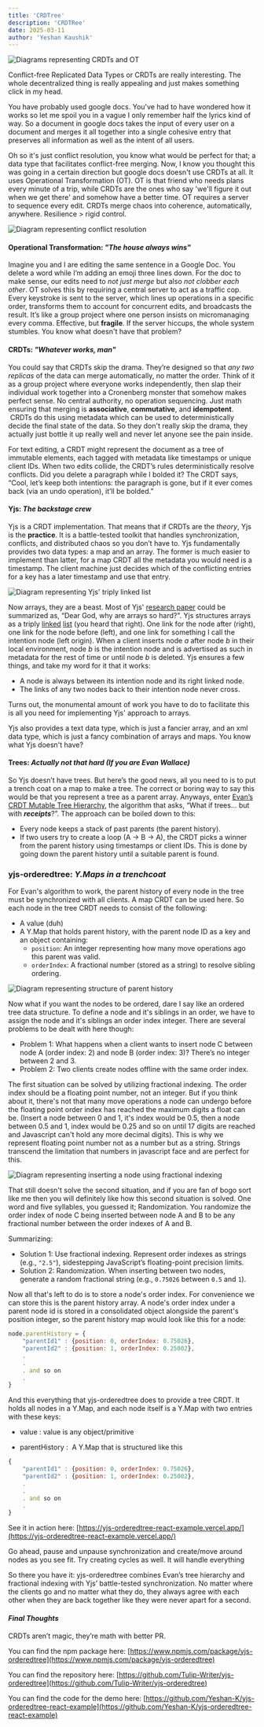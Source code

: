```yaml
---
title: 'CRDTree'
description: 'CRDTRee'
date: 2025-03-11
author: 'Yeshan Kaushik'
---
```


![Diagrams representing CRDTs and OT](CRDTsOT.png)

Conflict-free Replicated Data Types or CRDTs are really interesting. The whole decentralized thing is really appealing and just makes something click in my head.

You have probably used google docs. You've had to have wondered how it works so let me spoil you in a vague I only remember half the lyrics kind of way. So a document in google docs takes the input of every user on a document and merges it all together into a single cohesive entry that preserves all information as well as the intent of all users. 

Oh so it's just conflict resolution, you know what would be perfect for that; a data type that facilitates conflict-free merging. Now, I know you thought this was going in a certain direction but google docs doesn't use CRDTs at all. It uses Operational Transformation (OT). OT is that friend who needs plans every minute of a trip, while CRDTs are the ones who say 'we'll figure it out when we get there' and somehow have a better time. OT requires a server to sequence every edit. CRDTs merge chaos into coherence, automatically, anywhere. Resilience > rigid control.

![Diagram representing conflict resolution](beforeafter.png)

#### Operational Transformation: _"The house always wins"_

Imagine you and I are editing the same sentence in a Google Doc. You delete a word while I’m adding an emoji three lines down. For the doc to make sense, our edits need to _not just merge_ but also _not clobber each other_. OT solves this by requiring a central server to act as a traffic cop. Every keystroke is sent to the server, which lines up operations in a specific order, transforms them to account for concurrent edits, and broadcasts the result. It’s like a group project where one person insists on micromanaging every comma. Effective, but **fragile**. If the server hiccups, the whole system stumbles. You know what doesn't have that problem?

#### CRDTs: _"Whatever works, man"_

You could say that CRDTs skip the drama. They’re designed so that _any two replicas_ of the data can merge automatically, no matter the order. Think of it as a group project where everyone works independently, then slap their individual work together into a Cronenberg monster that somehow makes perfect sense. No central authority, no operation sequencing. Just math ensuring that merging is **associative**, **commutative**, and **idempotent**.  CRDTs do this using metadata which can be used to deterministically decide the final state of the data. So they don't really skip the drama, they actually just bottle it up really well and never let anyone see the pain inside.

For text editing, a CRDT might represent the document as a tree of immutable elements, each tagged with metadata like timestamps or unique client IDs. When two edits collide, the CRDT’s rules deterministically resolve conflicts. Did you delete a paragraph while I bolded it? The CRDT says, “Cool, let’s keep both intentions: the paragraph is gone, but if it ever comes back (via an undo operation), it’ll be bolded.” 

#### Yjs: _The backstage crew_

Yjs is a CRDT implementation. That means that if CRDTs are the _theory_, Yjs is the **practice**. It is a battle-tested toolkit that handles synchronization, conflicts, and distributed chaos so you don’t have to. Yjs fundamentally provides two data types: a map and an array. The former is much easier to implement than latter, for a map CRDT all the metadata you would need is a timestamp. The client machine just decides which of the conflicting entries for a key has a later timestamp and use that entry. 

![Diagram representing Yjs' triply linked list](triplylinkedlist.png)

Now arrays, they are a beast. Most of Yjs' [research paper](https://www.researchgate.net/publication/310212186_Near_Real-Time_Peer-to-Peer_Shared_Editing_on_Extensible_Data_Types) could be summarized as, “Dear God, why are arrays so hard?". Yjs structures arrays as a triply [linked](https://xkcd.comlinked) [list](https://xkcd.com/2483/) (you heard that right). One link for the node after (right), one link for the node before (left), and one link for something I call the intention node (left origin). When a client inserts node _a_ after node _b_ in their local environment, node _b_ is the intention node and is advertised as such in metadata for the rest of time or until node _b_ is deleted. Yjs ensures a few things, and take my word for it that it works:

- A node is always between its intention node and its right linked node.
- The links of any two nodes back to their intention node never cross.

Turns out, the monumental amount of work you have to do to facilitate this is all you need for implementing Yjs' approach to arrays.

Yjs also provides a text data type, which is just a fancier array, and an xml data type, which is just a fancy combination of arrays and maps. You know what Yjs doesn't have?

#### Trees: _Actually not that hard (If you are Evan Wallace)_

So Yjs doesn’t have trees. But here’s the good news, all you need to is to put a trench coat on a map to make a tree. The correct or boring way to say this would be that you represent a tree as a parent array. Anyways, enter [Evan’s CRDT Mutable Tree Hierarchy](https://madebyevan.com/algos/crdt-mutable-tree-hierarchy/), the algorithm that asks, “What if trees… but with _**receipts**_?”. The approach can be boiled down to this:

- Every node keeps a stack of past parents (the parent history).
- If two users try to create a loop (A → B → A), the CRDT picks a winner from the parent history using timestamps or client IDs. This is done by going down the parent history until a suitable parent is found.

### yjs-orderedtree: _Y.Maps in a trenchcoat_

For Evan's algorithm to work, the parent history of every node in the tree must be synchronized with all clients. A map CRDT can be used here. So each node in the tree CRDT needs to consist of the following:

- A value (duh)
- A Y.Map that holds parent history, with the parent node ID as a key and an object containing:
  - `position`: An integer representing how many move operations ago this parent was valid.
  - `orderIndex`: A fractional number (stored as a string) to resolve sibling ordering.

<img
  src="/parenthistory.png"
  alt="Diagram representing structure of parent history"
  class="responsive-img"
/>

<style jsx>{`
  .responsive-img {
    width: 100%;
    max-width: 300px;
    height: auto;
    margin: 1rem auto 1rem auto;
    float: center;

    /* On small screens, no float */
  }
  @media (min-width: 768px) {
    .responsive-img {
      margin: 1rem 1rem 1rem 0;
      float: left;
    }
  }
`}</style>

Now what if you want the nodes to be ordered, dare I say like an ordered tree data structure. To define a node and it's siblings in an order, we have to assign the node and it's siblings an order index integer. There are several problems to be dealt with here though:

- Problem 1: What happens when a client wants to insert node C between node A (order index: 2) and node B (order index: 3)? There’s no integer between 2 and 3.
- Problem 2: Two clients create nodes offline with the same order index.

The first situation can be solved by utilizing fractional indexing. The order index should be a floating point number, not an integer. But if you think about it, there's not that many move operations a node can undergo before the floating point order index has reached the maximum digits a float can be. (Insert a node between 0 and 1, it's index would be 0.5, then a node between 0.5 and 1, index would be 0.25 and so on until 17 digits are reached and Javascript can't hold any more decimal digits). This is why we represent floating point number not as a number but as a string. Strings transcend the limitation that numbers in javascript face and are perfect for this.

![Diagram representing inserting a node using fractional indexing](FI.png)

That still doesn't solve the second situation, and if you are fan of bogo sort like me then you will definitely like how this second situation is solved. One word and five syllables, you guessed it; Randomization. You randomize the order index of node C being inserted between node A and B to be any fractional number between the order indexes of A and B.

Summarizing:

- Solution 1: Use fractional indexing. Represent order indexes as strings (e.g., `"2.5"`), sidestepping JavaScript’s floating-point precision limits.
- Solution 2: Randomization. When inserting between two nodes, generate a random fractional string (e.g., `0.75026` between `0.5` and `1`).

Now all that's left to do is to store a node's order index. For convenience we can store this is the parent history array. A node's order index under a parent node id is stored in a consolidated object alongside the parent's position integer, so the parent history map would look like this for a node:

```javascript
node.parentHistory = {
    "parentId1" : {position: 0, orderIndex: 0.75026},
    "parentId2" : {position: 1, orderIndex: 0.25002},
    .
    .
    . and so on
    .
}
```

And this everything that yjs-orderedtree does to provide a tree CRDT. It holds all nodes in a Y.Map, and each node itself is a Y.Map with two entries with these keys:

- value : value is any object/primitive

- parentHistory :  A Y.Map that is structured like this

```javascript
{
    "parentId1" : {position: 0, orderIndex: 0.75026},
    "parentId2" : {position: 1, orderIndex: 0.25002},
    .
    .
    . and so on
    .
}
```

See it in action here: [https://yjs-orderedtree-react-example.vercel.app/](https://yjs-orderedtree-react-example.vercel.app/)

Go ahead, pause and unpause synchronization and create/move around nodes as you see fit. Try creating cycles as well. It will handle everything

So there you have it: yjs-orderedtree combines Evan’s tree hierarchy and fractional indexing with Yjs’ battle-tested synchronization. No matter where the clients go and no matter what they do, they always agree with each other when they are back together like they were never apart for a second.

#### _Final Thoughts_

CRDTs aren’t magic, they’re math with better PR.

You can find the npm package here: [https://www.npmjs.com/package/yjs-orderedtree](https://www.npmjs.com/package/yjs-orderedtree)

You can find the repository here: [https://github.com/Tulip-Writer/yjs-orderedtree](https://github.com/Tulip-Writer/yjs-orderedtree)

You can find the code for the demo here: [https://github.com/Yeshan-K/yjs-orderedtree-react-example](https://github.com/Yeshan-K/yjs-orderedtree-react-example)
